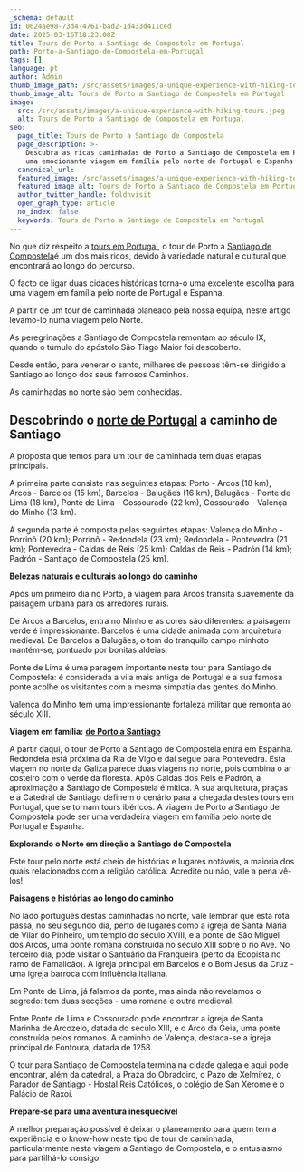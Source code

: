 ```yaml
---
_schema: default
id: 0624ae98-73d4-4761-bad2-1d433d411ced
date: 2025-03-16T18:23:08Z
title: Tours de Porto a Santiago de Compostela em Portugal
path: Porto-a-Santiago-de-Compostela-em-Portugal
tags: []
language: pt
author: Admin
thumb_image_path: /src/assets/images/a-unique-experience-with-hiking-tours-1.jpeg
thumb_image_alt: Tours de Porto a Santiago de Compostela em Portugal
image:
  src: /src/assets/images/a-unique-experience-with-hiking-tours.jpeg
  alt: Tours de Porto a Santiago de Compostela em Portugal
seo:
  page_title: Tours de Porto a Santiago de Compostela
  page_description: >-
    Descubra as ricas caminhadas de Porto a Santiago de Compostela em Portugal,
    uma emocionante viagem em família pelo norte de Portugal e Espanha. 
  canonical_url:
  featured_image: /src/assets/images/a-unique-experience-with-hiking-tours.jpeg
  featured_image_alt: Tours de Porto a Santiago de Compostela em Portugal
  author_twitter_handle: foldnvisit
  open_graph_type: article
  no_index: false
  keywords: Tours de Porto a Santiago de Compostela em Portugal
---
```


No que diz respeito a
[tours em Portugal](https://topwalkingtoursportugal.com/pt/passeios-pedestres-portugal/),
o tour de Porto a
[Santiago de Compostela](https://topwalkingtoursportugal.com/pt/tours/portuguese-central-camino-stage-2/)é
um dos mais ricos, devido à variedade natural e cultural que encontrará ao longo
do percurso.

O facto de ligar duas cidades históricas torna-o uma excelente escolha para uma
viagem em família pelo norte de Portugal e Espanha.

A partir de um tour de caminhada planeado pela nossa equipa, neste artigo
levamo-lo numa viagem pelo Norte.

As peregrinações a Santiago de Compostela remontam ao século IX, quando o túmulo
do apóstolo São Tiago Maior foi descoberto.

Desde então, para venerar o santo, milhares de pessoas têm-se dirigido a
Santiago ao longo dos seus famosos Caminhos.

As caminhadas no norte são bem conhecidas.

## **Descobrindo o** [**norte de Portugal**](https://topwalkingtoursportugal.com/pt/tours/minho-hiking-holiday-in-the-north-of-portugal/) **a caminho de Santiago**

A proposta que temos para um tour de caminhada tem duas etapas principais.

A primeira parte consiste nas seguintes etapas: Porto - Arcos (18 km), Arcos -
Barcelos (15 km), Barcelos - Balugães (16 km), Balugães - Ponte de Lima (18 km),
Ponte de Lima - Cossourado (22 km), Cossourado - Valença do Minho (13 km).

A segunda parte é composta pelas seguintes etapas: Valença do Minho - Porrinõ
(20 km); Porrinõ - Redondela (23 km); Redondela - Pontevedra (21 km);
Pontevedra - Caldas de Reis (25 km); Caldas de Reis - Padrón (14 km); Padrón -
Santiago de Compostela (25 km).

**Belezas naturais e culturais ao longo do caminho**

Após um primeiro dia no Porto, a viagem para Arcos transita suavemente da
paisagem urbana para os arredores rurais.

De Arcos a Barcelos, entra no Minho e as cores são diferentes: a paisagem verde
é impressionante. Barcelos é uma cidade animada com arquitetura medieval. De
Barcelos a Balugães, o tom do tranquilo campo minhoto mantém-se, pontuado por
bonitas aldeias.

Ponte de Lima é uma paragem importante neste tour para Santiago de Compostela: é
considerada a vila mais antiga de Portugal e a sua famosa ponte acolhe os
visitantes com a mesma simpatia das gentes do Minho.

Valença do Minho tem uma impressionante fortaleza militar que remonta ao século
XIII.

**Viagem em família:**
[**de Porto a Santiago**](https://topwalkingtoursportugal.com/pt/tours/coastal-route-to-santiago-compostela-stage-1/)

A partir daqui, o tour de Porto a Santiago de Compostela entra em Espanha.
Redondela está próxima da Ria de Vigo e daí segue para Pontevedra. Esta viagem
no norte da Galiza parece duas viagens no norte, pois combina o ar costeiro com
o verde da floresta. Após Caldas dos Reis e Padrón, a aproximação a Santiago de
Compostela é mítica. A sua arquitetura, praças e a Catedral de Santiago definem
o cenário para a chegada destes tours em Portugal, que se tornam tours ibéricos.
A viagem de Porto a Santiago de Compostela pode ser uma verdadeira viagem em
família pelo norte de Portugal e Espanha.

**Explorando o Norte em direção a Santiago de Compostela**

Este tour pelo norte está cheio de histórias e lugares notáveis, a maioria dos
quais relacionados com a religião católica. Acredite ou não, vale a pena vê-los!

**Paisagens e histórias ao longo do caminho**

No lado português destas caminhadas no norte, vale lembrar que esta rota passa,
no seu segundo dia, perto de lugares como a igreja de Santa Maria de Vilar do
Pinheiro, um templo do século XVIII, e a ponte de São Miguel dos Arcos, uma
ponte romana construída no século XIII sobre o rio Ave. No terceiro dia, pode
visitar o Santuário da Franqueira (perto da Ecopista no ramo de Famalicão). A
igreja principal em Barcelos é o Bom Jesus da Cruz - uma igreja barroca com
influência italiana.

Em Ponte de Lima, já falamos da ponte, mas ainda não revelamos o segredo: tem
duas secções - uma romana e outra medieval.

Entre Ponte de Lima e Cossourado pode encontrar a igreja de Santa Marinha de
Arcozelo, datada do século XIII, e o Arco da Geia, uma ponte construída pelos
romanos. A caminho de Valença, destaca-se a igreja principal de Fontoura, datada
de 1258.

O tour para Santiago de Compostela termina na cidade galega e aqui pode
encontrar, além da catedral, a Praza do Obradoiro, o Pazo de Xelmírez, o Parador
de Santiago - Hostal Reis Católicos, o colégio de San Xerome e o Palácio de
Raxoi.

**Prepare-se para uma aventura inesquecível**

A melhor preparação possível é deixar o planeamento para quem tem a experiência
e o know-how neste tipo de tour de caminhada, particularmente nesta viagem a
Santiago de Compostela, e o entusiasmo para partilhá-lo consigo.

&nbsp;
